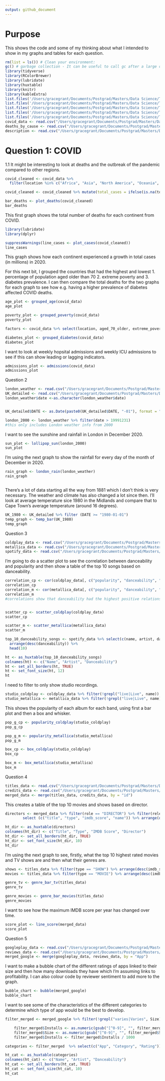 ```yaml
---
output: github_document
---
```


# Purpose

This shows the code and some of my thinking about what I intended to show in my graphs and tables for each question.


```r

rm(list = ls()) # Clean your environment:
gc() # garbage collection - It can be useful to call gc after a large object has been removed, as this may prompt R to return memory to the operating system.
library(tidyverse)
library(RColorBrewer)
library(lubridate)
library(huxtable)
library(knitr)
library(kableExtra)
list.files('/Users/gracegrant/Documents/Postgrad/Masters/Data Science/Take home exam/Question 1/code', full.names = T, recursive = T) %>% .[grepl('.R', .)] %>% as.list() %>% walk(~source(.))
list.files('/Users/gracegrant/Documents/Postgrad/Masters/Data Science/Take home exam/Question 2/code', full.names = T, recursive = T) %>% .[grepl('.R', .)] %>% as.list() %>% walk(~source(.))
list.files('/Users/gracegrant/Documents/Postgrad/Masters/Data Science/Take home exam/Question 3/code', full.names = T, recursive = T) %>% .[grepl('.R', .)] %>% as.list() %>% walk(~source(.))
list.files('/Users/gracegrant/Documents/Postgrad/Masters/Data Science/Take home exam/Question 4/code', full.names = T, recursive = T) %>% .[grepl('.R', .)] %>% as.list() %>% walk(~source(.))
list.files('/Users/gracegrant/Documents/Postgrad/Masters/Data Science/Take home exam/Question 5/code', full.names = T, recursive = T) %>% .[grepl('.R', .)] %>% as.list() %>% walk(~source(.))
covid_data <- read.csv("/Users/gracegrant/Documents/Postgrad/Masters/Data Science/Take home exam/Question 1/data/Covid/owid-covid-data.csv")
deaths_by_cause <- read.csv("/Users/gracegrant/Documents/Postgrad/Masters/Data Science/Take home exam/Question 1/data/Covid/Deaths_by_cause.csv")
description <- read.csv("/Users/gracegrant/Documents/Postgrad/Masters/Data Science/Take home exam/Question 1/data/Covid/covid_data_description.csv")

```
\newpage
# Question 1: COVID
1.1 It might be interesting to look at deaths and the outbreak of the pandemic compared to other regions. 
```r

covid_cleaned <- covid_data %>%
  filter(location %in% c("Africa", "Asia", "North America", "Oceania", "South America", "Europe")) %>% mutate(total_deaths = ifelse(is.na(total_deaths), 0, total_deaths))

covid_cleaned <- covid_cleaned %>% mutate(total_cases = ifelse(is.na(total_cases), 0, total_cases))

bar_deaths <- plot_deaths(covid_cleaned)
bar_deaths
```

This first graph shows the total number of deaths for each continent from COVID.

```r
library(lubridate)
library(dplyr)

suppressWarnings(line_cases <- plot_cases(covid_cleaned))
line_cases
```

This graph shows how each continent experienced a growth in total cases (in millions) in 2020.

For this next bit, I grouped the countries that had the highest and lowest 1. percentage of population aged older than 70 2. extreme poverty and 3. diabetes prevalence. I can then compare the total deaths for the two graphs for each graph to see how e.g. having a higher prevalence of diabetes affected COVID deaths.
```r
age_plot <- grouped_age(covid_data)
age_plot
```
```r
poverty_plot <- grouped_poverty(covid_data)
poverty_plot
```
```r
factors <- covid_data %>% select(location, aged_70_older, extreme_poverty, diabetes_prevalence, total_deaths_per_million) %>% group_by(location) %>% filter(!is.na(extreme_poverty)) %>% filter(!is.na(aged_70_older)) %>% filter(!is.na(diabetes_prevalence)) %>% slice(n()) %>% arrange(desc(diabetes_prevalence))

diabetes_plot <- grouped_diabetes(covid_data)
diabetes_plot
```

I want to look at weekly hopsital admissions and weekly ICU admissions to see if this can show leading or lagging indicators.

```r
admissions_plot <- admissions(covid_data)
admissions_plot
```
\newpage
Question 2
```r
london_weather <- read.csv("/Users/gracegrant/Documents/Postgrad/Masters/Data Science/Take home exam/Question 2/data/London/london_weather.csv")
UK_detailed <- read.csv("/Users/gracegrant/Documents/Postgrad/Masters/Data Science/Take home exam/Question 2/data/London/UKMonthly_Detailed.csv")
london_weather$date <-as.character(london_weather$date)


UK_detailed$DATE <- as.Date(paste0(UK_detailed$DATE, "-01"), format = "%Y-%m-%d")

london_2000 <- london_weather %>% filter(date > 19991231)
#this only includes London weather info from 2000
```

I want to see the sunshine and rainfall in London in December 2020.
```r
sun_plot <- lollipop_sun(london_2000)
sun_plot

```
I'm using the next graph to show the rainfall for every day of the month of December in 2020.
```r
rain_graph <- london_rain(london_weather)
rain_graph



```

There's a lot of data starting all the way from 1881 which I don't think is very necessary. The weather and climate has also changed a lot since then. I'll look at average temperature sice 1980 in the Midlands and compare that to Cape Town's average temperature (around 16 degrees).
```r
UK_1980 <- UK_detailed %>% filter (DATE >= "1980-01-01")
temp_graph <- temp_bar(UK_1980)
temp_graph
```
Question 3
```r
coldplay_data <- read.csv("/Users/gracegrant/Documents/Postgrad/Masters/Data Science/Take home exam/Question 3/data/Coldplay_vs_Metallica/Coldplay.csv")
metallica_data <- read.csv("/Users/gracegrant/Documents/Postgrad/Masters/Data Science/Take home exam/Question 3/data/Coldplay_vs_Metallica/metallica.csv")
spotify_data <- read.csv("/Users/gracegrant/Documents/Postgrad/Masters/Data Science/Take home exam/Question 3/data/Coldplay_vs_Metallica/Broader_Spotify_Info.csv")
```

I'm going to do a scatter plot to see the correlation between danceability and popularity and then show a table of the top 10 songs based on danceability.
```r
correlation_cp <- cor(coldplay_data[, c("popularity", "danceability", "energy", "instrumentalness", "liveness", "loudness")])
correlation_cp
correlation_m <- cor(metallica_data[, c("popularity", "danceability", "energy", "instrumentalness", "liveness", "loudness")])
correlation_m
#correlations show that danceability had the highest positive relationship with popularity for Coldplay and the second highest for Metallica so I'm using that metric


scatter_cp <- scatter_coldplay(coldplay_data)
scatter_cp
```
```r
scatter_m <- scatter_metallica(metallica_data)
scatter_m
```

```r
top_10_danceability_songs <- spotify_data %>% select(c(name, artist, danceability)) %>% 
  arrange(desc(danceability)) %>%
  head(10)

ht <- as_huxtable(top_10_danceability_songs)
colnames(ht) <- c("Name", "Artist", "Danceability")
ht <- set_all_borders(ht, TRUE)
ht <- set_font_size(ht, 12)
ht

```
I need to filter to only show studio recordings.
```r
studio_coldplay <- coldplay_data %>% filter(!grepl("live|Live", name)) %>% filter(!grepl("live|Live", album_name))
studio_metallica <- metallica_data %>% filter(!grepl("live|Live", name)) %>% filter(!grepl("live|Live", album))
```

This shows the popularity of each album for each band, using first a bar plot and then a box and whisker.

```r
pop_g_cp <- popularity_coldplay(studio_coldplay)
pop_g_cp
```
```r
pop_g_m <- popularity_metallica(studio_metallica)
pop_g_m
```
```r
box_cp <- box_coldplay(studio_coldplay)
box_cp
```
```r
box_m <- box_metallica(studio_metallica)
box_m
```


\newpage
Question 4
```r
titles_data <- read.csv("/Users/gracegrant/Documents/Postgrad/Masters/Data Science/Take home exam/Question 4/data/netflix/titles.csv")
credits_data <- read.csv("/Users/gracegrant/Documents/Postgrad/Masters/Data Science/Take home exam/Question 4/data/netflix/credits.csv")
merged_data <- merge(titles_data, credits_data, by = "id")
```

This creates a table of the top 10 movies and shows based on director.
```r
directors <- merged_data %>% filter(role == "DIRECTOR") %>% filter(release_year > 1980) %>%
        select (c("title", "type", "imdb_score", "name")) %>% arrange(desc(imdb_score)) %>% slice(1:10)

ht_dir <- as_huxtable(directors)
colnames(ht_dir) <- c("Title", "Type", "IMDB Score", "Director")
ht_dir <- set_all_borders(ht_dir, TRUE)
ht_dir <- set_font_size(ht_dir, 10)
ht_dir
```
I'm using the next graph to see, firstly, what the top 10 highest rated movies and TV shows are and then what their genres are.
```r
shows <- titles_data %>% filter(type == "SHOW") %>% arrange(desc(imdb_score)) %>% filter(title != '#ABtalks') %>% slice(1:10)
movies <- titles_data %>% filter(type == "MOVIE") %>% arrange(desc(imdb_score)) %>% slice(1:10)

genre_tv <- genre_bar_tv(titles_data)
genre_tv
```
```r
genre_movies <- genre_bar_movies(titles_data)
genre_movies
```
I want to see how the maximum IMDB score per year has changed over time.
```r
score_plot <- line_score(merged_data)
score_plot

```
Question 5
```r
googleplay_data <- read.csv("/Users/gracegrant/Documents/Postgrad/Masters/Data Science/Take home exam/Question 5/data/googleplay/googleplaystore.csv")
reviews_data <- read.csv("/Users/gracegrant/Documents/Postgrad/Masters/Data Science/Take home exam/Question 5/data/googleplay/googleplaystore_user_reviews.csv")
merged_google <- merge(googleplay_data, reviews_data, by = "App")
```
I want to make a bubble chart of the different ratings of apps linked to their size and then how many downloads they have which I'm assuming links to profitability. I can also colour code by reviewer sentiment to add more to the graph.

```r
bubble_chart <- bubble(merged_google)
bubble_chart
```
I want to see some of the characteristics of the different categories to determine which type of app would be the best to develop.
```r

filter_merged <- merged_google %>% filter(!grepl("varies|Varies", Size)) %>% na.omit() %>% filter(!grepl("NAN|Nan|NaN|nan", Sentiment))

    filter_merged$Installs <- as.numeric(gsub("[^0-9]", "", filter_merged$Installs))
    filter_merged$Size <- as.numeric(gsub("[^0-9]", "", filter_merged$Size))
    filter_merged$Installs <- filter_merged$Installs / 1000

categories <- filter_merged  %>% select(c("App", "Category", "Rating")) %>% unique() %>% arrange(desc(Rating)) %>% head(10)

ht_cat <- as_huxtable(categories)
colnames(ht_cat) <- c("Name", "Artist", "Danceability")
ht_cat <- set_all_borders(ht_cat, TRUE)
ht_cat <- set_font_size(ht_cat, 10)
ht_cat
```























